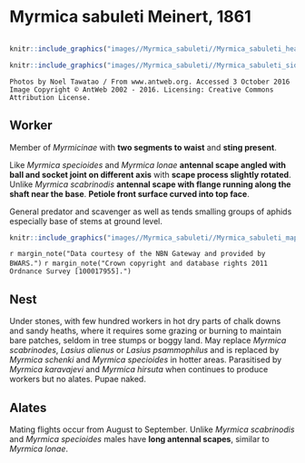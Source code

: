 
# **Myrmica sabuleti** Meinert, 1861

```marginfigure
```

```r
knitr::include_graphics("images//Myrmica_sabuleti//Myrmica_sabuleti_head.jpg")
```

```r
knitr::include_graphics("images//Myrmica_sabuleti//Myrmica_sabuleti_side.jpg")
```

```block
Photos by Noel Tawatao / From www.antweb.org. Accessed 3 October 2016
Image Copyright © AntWeb 2002 - 2016. Licensing: Creative Commons Attribution License.
```

## Worker
Member of *Myrmicinae* with **two segments to waist** and **sting present**.

Like *Myrmica specioides* and *Myrmica lonae* **antennal scape angled with ball and socket joint on different axis** with **scape process slightly rotated**. Unlike *Myrmica scabrinodis* **antennal scape with flange running along the shaft near the base**. **Petiole front surface curved into top face**.

General predator and scavenger as well as tends smalling groups of aphids especially base of stems at ground level.

```r
knitr::include_graphics("images//Myrmica_sabuleti//Myrmica_sabuleti_map.png")
```
`r margin_note("Data courtesy of the NBN Gateway and provided by BWARS.")`
`r margin_note("Crown copyright and database rights 2011 Ordnance Survey [100017955].")`

## Nest
Under stones, with few hundred workers in hot dry parts of chalk downs and sandy heaths, where it requires some grazing or burning to maintain bare patches, seldom in tree stumps or boggy land. May replace *Myrmica scabrinodes*, *Lasius alienus* or *Lasius psammophilus* and is replaced by *Myrmica schenki* and *Myrmica specioides* in hotter areas. Parasitised by *Myrmica karavajevi* and *Myrmica hirsuta* when continues to produce workers but no alates. Pupae naked.

## Alates
Mating flights occur from August to September. Unlike *Myrmica scabrinodis* and *Myrmica specioides* males
have **long antennal scapes**, similar to *Myrmica lonae*.

\pagebreak